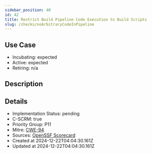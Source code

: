 ```yaml
---
sidebar_position: 40
id: 42
title: Restrict Build Pipeline Code Execution to Build Scripts
slug: /checks/noArbitraryCodeInPipeline
---
```


## Use Case
<!-- LEVELS:START -->
- Incubating: expected
- Active: expected
- Retiring: n/a
<!-- LEVELS:END -->

<!-- DESCRIPTION:START -->
## Description
<!-- DESCRIPTION:END -->

<!-- DETAILS:START -->
## Details
- Implementation Status: pending
- C-SCRM: true
- Priority Group: P11
- Mitre: [CWE-94](https://cwe.mitre.org/data/definitions/94.html)
- Sources: [OpenSSF Scorecard](https://github.com/ossf/scorecard/blob/main/docs/checks.md#dangerous-workflow)
- Created at 2024-12-22T04:04:30.161Z
- Updated at 2024-12-22T04:04:30.161Z
<!-- DETAILS:END -->
